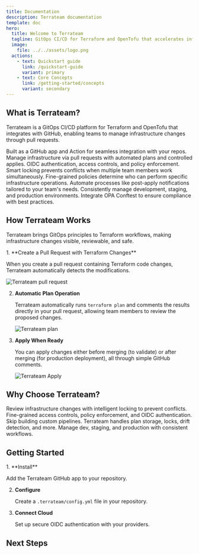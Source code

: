 ```yaml
---
title: Documentation
description: Terrateam documentation
template: doc
hero:
  title: Welcome to Terrateam
  tagline: GitOps CI/CD for Terraform and OpenTofu that accelerates infrastructure delivery.
  image:
    file: ../../assets/logo.png
  actions:
    - text: Quickstart guide
      link: /quickstart-guide
      variant: primary
    - text: Core Concepts
      link: /getting-started/concepts
      variant: secondary
---
```



## What is Terrateam?

Terrateam is a GitOps CI/CD platform for Terraform and OpenTofu that integrates with GitHub, enabling teams to manage infrastructure changes through pull requests.

<CardGrid>
	<Card title="GitHub-Native" icon="github">
		Built as a GitHub app and Action for seamless integration with your repos.
        <LinkCard title="Installation" href="/quickstart-guide" />
	</Card>
	<Card title="GitOps Workflow" icon="rocket">
		Manage infrastructure via pull requests with automated plans and controlled applies.
        <LinkCard title="Workflows" href="/getting-started/plan-and-apply" />
	</Card>
	<Card title="Enterprise Security" icon="sun">
		OIDC authentication, access controls, and policy enforcement.
        <LinkCard title="Security" href="/security-and-compliance" />
	</Card>
	<Card title="Resource Coordination" icon="seti:lock">
		Smart locking prevents conflicts when multiple team members work simultaneously.
        <LinkCard title="Locks" href="/advanced-workflows/locks-and-concurrency" />
	</Card>
	<Card title="Access Control" icon="error">
		Fine-grained policies determine who can perform specific infrastructure operations.
        <LinkCard title="RBAC" href="/security-and-compliance/role-based-access-control" />
	</Card>
	<Card title="Custom Workflows" icon="puzzle">
		Automate processes like post-apply notifications tailored to your team's needs.
        <LinkCard title="Custom Workflows" href="/configuration-reference/workflows" />
	</Card>
	<Card title="Multi-Environment" icon="star">
		Consistently manage development, staging, and production environments.
        <LinkCard title="Environments" href="/advanced-workflows/multiple-environments" />
	</Card>
	<Card title="Policy Enforcement" icon="document">
		Integrate OPA Conftest to ensure compliance with best practices.
        <LinkCard title="OPA Integration" href="/security-and-compliance/policy-enforcement-with-opa" />
	</Card>
</CardGrid>

## How Terrateam Works

Terrateam brings GitOps principles to Terraform workflows, making infrastructure changes visible, reviewable, and safe.

<Steps>
1. **Create a Pull Request with Terraform Changes**

   When you create a pull request containing Terraform code changes, Terrateam automatically detects the modifications.
   
   ![Terrateam pull request](../../assets/nibbler-pull-request.png)

2. **Automatic Plan Operation**

   Terrateam automatically runs `terraform plan` and comments the results directly in your pull request, allowing team members to review the proposed changes.
   
   ![Terrateam plan](../../assets/nibbler-terrateam-plan.png)

3. **Apply When Ready**

   You can apply changes either before merging (to validate) or after merging (for production deployment), all through simple GitHub comments.
   
   ![Terrateam Apply](../../assets/nibbler-terrateam-apply.png)

</Steps>
<LinkCard title="Learn more about workflows" href="/getting-started/pull-requests-and-triggers" />

## Why Choose Terrateam?

<CardGrid>
  <Card title="Team Collaboration" icon="approve-check">
    Review infrastructure changes with intelligent locking to prevent conflicts.
    <LinkCard title="Collaboration Features" href="/advanced-workflows/locks-and-concurrency" />
  </Card>
  
  <Card title="Enhanced Security" icon="seti:lock">
    Fine-grained access controls, policy enforcement, and OIDC authentication.
    <LinkCard title="Access Control" href="/security-and-compliance/role-based-access-control" />
  </Card>
  
  <Card title="Ready-to-Use" icon="laptop">
    Skip building custom pipelines. Terrateam handles plan storage, locks, drift detection, and more.
    <LinkCard title="Drift Detection" href="/advanced-workflows/drift-detection" />
  </Card>
  
  <Card title="Multi-Environment" icon="star">
    Manage dev, staging, and production with consistent workflows.
    <LinkCard title="Configuration" href="/configuration-reference" />
  </Card>
</CardGrid>

## Getting Started

<Steps>
1. **Install**

   Add the Terrateam GitHub app to your repository.
   
   <LinkCard title="Installation Guide" href="/quickstart-guide" />

2. **Configure**

   Create a `.terrateam/config.yml` file in your repository.
   
   <LinkCard title="Configuration" href="/getting-started/configuration" />

3. **Connect Cloud**

   Set up secure OIDC authentication with your providers.
   
   <LinkCard title="Cloud Setup" href="/cloud-providers" />
</Steps>

## Next Steps

<CardGrid>
  <LinkCard title="Core Concepts" href="/getting-started/concepts" />
  <LinkCard title="Configuration Reference" href="/configuration-reference" />
  <LinkCard title="Advanced Workflows" href="/advanced-workflows" />
  <LinkCard title="Integrations" href="/integrations" />
</CardGrid>
